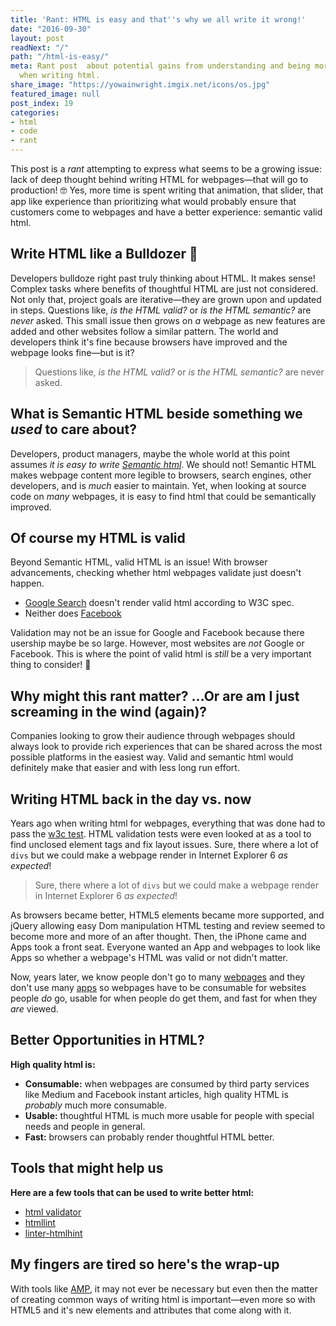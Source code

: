 ```yaml
---
title: 'Rant: HTML is easy and that''s why we all write it wrong!'
date: "2016-09-30"
layout: post
readNext: "/"
path: "/html-is-easy/"
meta: Rant post  about potential gains from understanding and being more thoughtful
  when writing html.
share_image: "https://yowainwright.imgix.net/icons/os.jpg"
featured_image: null
post_index: 19
categories:
- html
- code
- rant
---
```


This post is a _rant_ attempting to express what seems to be a growing issue: lack of deep thought behind writing HTML for webpages—that will go to production! 🤓 Yes, more time is spent writing that animation, that slider, that app like experience than prioritizing what would probably ensure that customers come to webpages and have a better experience: semantic valid html. 

## Write HTML like a Bulldozer&nbsp;🚜

Developers bulldoze right past truly thinking about HTML. It makes sense! Complex tasks where benefits of thoughtful HTML are just not considered. Not only that, project goals are iterative—they are grown upon and updated in steps. Questions like, _is the HTML valid?_ or _is the HTML semantic?_ are _never_ asked. This small issue then grows on _a_ webpage as new features are added and other websites follow a similar pattern. The world and developers think it's fine because browsers have improved and the webpage looks fine—but is it? 

> Questions like, _is the HTML valid?_ or _is the HTML semantic?_ are never asked.

## What is Semantic HTML beside something we _used_ to care about? 

Developers, product managers, maybe the whole world at this point assumes _it is easy to write [Semantic html](https://en.wikipedia.org/wiki/Semantic_HTML)_. We should not! Semantic HTML makes webpage content more legible to browsers, search engines, other developers, and is _much_ easier to maintain. Yet, when looking at source code on _many_ webpages, it is easy to find html that could be semantically improved. 

## Of course my HTML is valid

Beyond Semantic HTML, valid HTML is an issue! With browser advancements, checking whether html webpages validate just doesn't happen. 

-  [Google Search](https://validator.w3.org/nu/?doc=https%3A%2F%2Fwww.google.com%2F) doesn't render valid html according to W3C spec.
-  Neither does [Facebook](https://validator.w3.org/nu/?doc=https%3A%2F%2Fwww.facebook.com%2F)

Validation may not be an issue for Google and Facebook because there usership maybe be so large. However, most websites are _not_ Google or Facebook. This is where the point of valid html is _still_ be a very important thing to consider! 💭

## Why might this rant matter? &hellip;Or are am I just screaming in the wind (again)?

Companies looking to grow their audience through webpages should always look to provide rich experiences that can be shared across the most possible platforms in the easiest way. Valid and semantic html would definitely make that easier and with less long run effort. 

## Writing HTML back in the day vs. now

Years ago when writing html for webpages, everything that was done had to pass the [w3c test](https://validator.w3.org/). HTML validation tests were even looked at as a tool to find unclosed element tags and fix layout issues. Sure, there where a lot of `divs` but we could make a webpage render in Internet Explorer 6 _as expected_!

> Sure, there where a lot of `divs` but we could make a webpage render in Internet Explorer 6 _as expected_!

As browsers became better, HTML5 elements became more supported, and jQuery allowing easy Dom manipulation HTML testing and review seemed to become more and more of an after thought. Then, the iPhone came and Apps took a front seat. Everyone wanted an App and webpages to look like Apps so whether a webpage's HTML was valid or not didn't matter.

Now, years later, we know people don't go to many [webpages](https://www.quora.com/How-many-webpages-does-an-average-user-visit-per-day) and they don't use many [apps](http://fortune.com/2015/09/24/apps-smartphone-facebook/) so webpages have to be consumable for websites people _do_ go, usable for when people do get them, and fast for when they _are_ viewed.

## Better Opportunities in HTML?

**High quality html is:**

-  **Consumable:** when webpages are consumed by third party services like Medium and Facebook instant articles, high quality HTML is _probably_ much more consumable.
-  **Usable:** thoughtful HTML is much more usable for people with special needs and people in general.
-  **Fast:** browsers can probably render thoughtful HTML better. 

## Tools that might help us

**Here are a few tools that can be used to write better html:**

-  [html validator](https://validator.w3.org/)
-  [htmllint](https://github.com/htmllint/htmllint)
-  [linter-htmlhint](https://github.com/AtomLinter/linter-htmlhint)

## My fingers are tired so here's the wrap-up

With tools like [AMP](https://www.ampproject.org/), it may not ever be necessary but even then the matter of creating common ways of writing html is important—even more so with HTML5 and it's new elements and attributes that come along with it.
